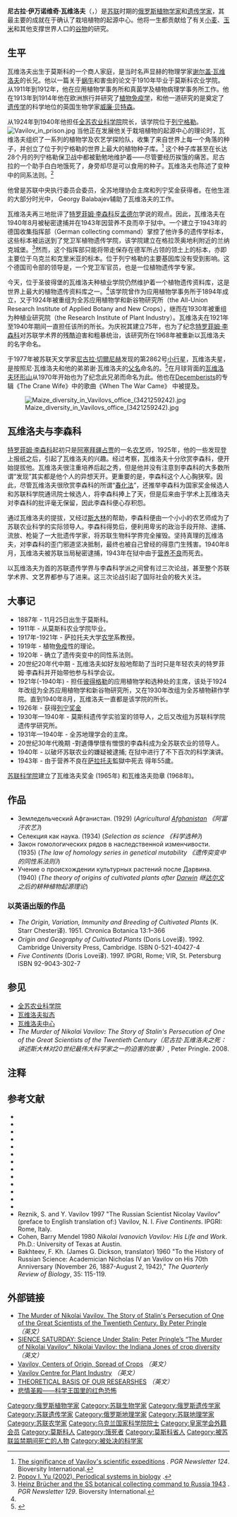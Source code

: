 {{family name hatnote|伊万诺维奇|瓦维洛夫|lang=Eastern Slavic}}
{{Infobox_Scientist  	 
| name =  尼古拉·瓦维洛夫	 
| image =  Nikolai Vavilov NYWTS.jpg
| image_size = 150px
| caption = 尼古拉·瓦维洛夫
| birth_date = 	 {{OldStyleDate|1887年|11月25日|11月13日}}
| birth_place = {{flag|Russian Empire}}[[莫斯科|莫斯科]]
| death_date =  {{Death date and age|1943|1|26|1887|11|25}}	 
| death_place = {{USSR}}[[薩拉托夫|薩拉托夫]]
| residence =  
| nationality = {{USSR}}
| field = [[植物学|植物学]]<br />[[遗传学|遗传学]]	 
| known_for = [[起源中心|起源中心]]
| work_institution = 	 
| alma_mater =  	 
| doctoral_advisor = 
| doctoral_students =	 
| prizes = 
| religion =  	  
| footnotes = 	 
| URL = 
}}
	
'''尼古拉·伊万诺维奇·瓦维洛夫'''（{{lang-ru|Николай Иванович Вавилов}}，{{bd|1887年|11月25日|1943年|1月26日|Vavilov, Nikolai Ivanovich}}）是[[苏联|苏联]]时期的[[俄罗斯|俄罗斯]][[植物学家|植物学家]]和[[遗传学家|遗传学家]]，其最主要的成就在于确认了栽培植物的起源中心。他将一生都贡献给了有关[[小麦|小麦]]、[[玉米|玉米]]和其他支撑世界人口的[[谷物|谷物]]的研究。

== 生平 ==
瓦维洛夫出生于莫斯科的一个商人家庭，是当时名声显赫的物理学家[[谢尔盖·伊万诺维奇·瓦维洛夫|谢尔盖·瓦维洛夫]]的长兄。他以一篇关于[[蜗牛|蜗牛]]和害虫的论文于1910年毕业于莫斯科农业学院。从1911年到1912年，他在应用植物学事务所和真菌学及植物病理学事务所工作。他在1913年到1914年他在欧洲旅行并研究了[[植物免疫学|植物免疫学]]，和他一道研究的是奠定了[[遗传学|遗传学]]的科学地位的英国生物学家[[威廉·贝特森|威廉·贝特森]]。

从1924年到1940年他担任[[全苏农业科学院|全苏农业科学院]]院长，该学院位于[[列宁格勒|列宁格勒]]。
[[Image:Vavilov_in_prison.jpg|thumb]]
当他正在发展他关于栽培植物的起源中心的理论时，瓦维洛夫组织了一系列的植物学及农艺学探险队，收集了来自世界上每一个角落的种子，并创立了位于列宁格勒的世界上最大的植物种子库。<ref name="#1">[http://www.bioversityinternational.org/publications/pgrnewsletter/article.asp?lang=en&id_article=6&id_issue=124 The significance of Vavilov's scientific expeditions] {{webarchive|url=https://web.archive.org/web/20080129212348/http://www.bioversityinternational.org/publications/pgrnewsletter/article.asp?lang=en&id_article=6&id_issue=124 |date=2008-01-29 }}. ''PGR Newsletter 124''. Bioversity International.</ref> 这个种子库甚至在长达28个月的列宁格勒保卫战中都被勤勉地维护着——尽管要经历挨饿的痛苦。尼古拉的一个助手白白地饿死了，身旁却尽是可以食用的种子。瓦维洛夫也陈述了变种中的同系法则。<ref>[http://macroevolution.narod.ru/popov_eng.htm Popov I. Yu (2002). Periodical systems in biology] {{webarchive|url=https://web.archive.org/web/20070514194520/http://macroevolution.narod.ru/popov_eng.htm |date=2007-05-14 }}.</ref> 

他曾是苏联中央执行委员会委员，全苏地理协会主席和列宁奖金获得者。在他生涯的大部分时光中， Georgy Balabajev辅助了瓦维洛夫的工作。

瓦维洛夫再三地批评了[[特罗菲姆·李森科|特罗菲姆·李森科]]反[[孟德尔|孟德尔]]学说的观点。因此，瓦维洛夫在1940年8月被秘密逮捕并在1943年因营养不良而卒于狱中。一个建立于1943年的德国收集指挥部（German collecting command）掌控了他许多的遗传学标本，这些标本被运送到了党卫军植物遗传学院，该学院建立在格拉茨奥地利附近的兰纳克城堡。<ref>[http://www.bioversityinternational.org/publications/pgrnewsletter/article.asp?lang=en&id_article=48&id_issue=129 Heinz Brücher and the SS botanical collecting command to Russia 1943] {{webarchive|url=https://web.archive.org/web/20070929102654/http://www.bioversityinternational.org/publications/pgrnewsletter/article.asp?lang=en&id_article=48&id_issue=129 |date=2007-09-29 }}. ''PGR Newsletter 129''. Bioversity International.</ref>然而，这个指挥部只能将带走保存在德军所占领的领土上的标本，亦即主要位于乌克兰和克里米亚的标本。位于列宁格勒的主要基因库没有受到影响。这个德国司令部的领导是{{link-en|海因茨·布鲁彻|Heinz Brücher}}，一个党卫军官员，也是一位植物遗传学专家。

今天，位于圣彼得堡的瓦维洛夫种植业学院仍然维护着一个植物遗传资料库，这是世界上最大的植物遗传资料库之一。<ref name="#1"/>该学院曾作为应用植物学事务所于1894年成立，又于1924年被重组为全苏应用植物学和新谷物研究所（the All-Union Research Institute of Applied Botany and New Crops），继而在1930年被重组为种植业研究院（the Research Institute of Plant Industry）。瓦维洛夫在1921年至1940年期间一直担任该所的所长。为庆祝其建立75年，也为了纪念[[特罗菲姆·李森科|特罗菲姆·李森科]]对苏联学术界的残酷迫害和粗暴统治，该研究所在1968年被重新以瓦维洛夫的名字命名。

于1977年被苏联天文学家[[尼古拉·切爾尼赫|尼古拉·切爾尼赫]]发现的第2862号[[小行星|小行星]]，瓦维洛夫星，是按照尼·瓦维洛夫和他的弟弟谢·瓦维洛夫的[[父名|父名]]命名的。<ref>{{cite book | last = Schmadel | first = Lutz D. | coauthors =  | title = Dictionary of Minor Planet Names | pages = p. 235 | edition = 5th | year = 2003 | publisher = Springer Verlag | location = New York | url = http://books.google.com/books?q=2862+Vavilov+QC2 | id = ISBN 3-540-00238-3 | access-date = 2008-08-01 | archive-date = 2012-11-14 | archive-url = https://web.archive.org/web/20121114061716/http://books.google.com/books?q=2862+Vavilov+QC2 | dead-url = no }}</ref>在月球背面的[[瓦维洛夫环形山|瓦维洛夫环形山]]从1970年开始也为了纪念此兄弟而命名为此。他也在[[Decemberists|Decemberists]]的专辑《The Crane Wife》中的歌曲《When The War Came》 中被提及。

{{botanist|Vavilov|尼古拉·伊万诺维奇·瓦维洛夫}}
[[File:Maize_diversity_in_Vavilovs_office_(3421259242).jpg|thumb]]

== 瓦维洛夫与李森科 ==
[[特罗菲姆·李森科|特罗菲姆·李森科]]起初只是[[阿塞拜疆|阿塞拜疆]][[占贾|占贾]]的一名[[农艺|农艺]]师，1925年，他的一些发现登上报纸之后，引起了瓦维洛夫的兴趣。经过考察，瓦维洛夫十分欣赏李森科，便开始提拔他。瓦维洛夫很注重培养后起之秀，但是他并没有注意到李森科的大多数所谓“发现”其实都是他个人的异想天开。更重要的是，李森科这个人心胸狭窄。因此，尽管瓦维洛夫很欣赏李森科的所谓“[[春化現象|春化法]]”，还推举李森科为国家奖金候选人和苏联科学院通讯院士候选人，将李森科捧上了天，但是后来由于学术上瓦维洛夫对李森科的批评毫无保留，因此李森科便心存积怨。

通过瓦维洛夫的提拔，又经过[[斯大林|斯大林]]的帮助，李森科便由一个小小的农艺师成为了苏联农业科学的实际领导人。李森科得势后，便利用卑劣的政治手段开除、逮捕、流放、枪毙了一大批遗传学家，将苏联生物科学界完全摧毁。坚持真理的瓦维洛夫，对李森科的歪门邪道坚决抵制，最终也被自己曾经的得意门生残害。1940年8月，瓦维洛夫被苏联当局秘密逮捕，1943年在狱中由于[[营养不良|营养不良]]而死去。

以瓦维洛夫为首的苏联遗传学界与李森科学派之间曾有过三次论战，甚至整个苏联学术界、文艺界都参与了进来。这三次论战引起了国际社会的极大关注。

== 大事记 ==
<!-- This should be merged into the text above -->
* 1887年 - 11月25日出生于莫斯科。 
* 1911年 - 从莫斯科农业学院毕业。
* 1917年-1921年 - 萨拉托夫大学[[农学|农学]]系教授。
* 1919年 - 植物[[免疫|免疫]]性的理论。
* 1920年 - 确立了遗传突变中的同性系法则。
* 20世纪20年代中期 - 瓦维洛夫如好友般地帮助了当时只是年轻农夫的特罗菲姆·李森科并开始带他参与科学会议。 
* 1921年(-1940年) - 担任[[列宁格勒|彼得格勒]]的应用植物学和选种处的主席，该处于1924年改组为全苏应用植物学和新谷物研究所，又在1930年改组为全苏植物耕作学院。直到1940年8月，瓦维洛夫一直都是该学院的所长。  
* 1926年 - 获得[[列宁奖金|列宁奖金]]
* 1930年—1940年 - 莫斯科遗传学实验室的领导人，之后又改组为苏联科学院遗传学研究所。
* 1931年—1940年 - 全苏地理学会的主席。
* 20世纪30年代晚期 -對遺傳學懷有憎恨的李森科成为全苏联农业的领导人。
* 1940年 - 以破坏苏联农业的嫌疑被逮捕; 在狱中进行了不下百次的科学演讲。
* 1943年 - 由于营养不良在[[萨拉托夫|萨拉托夫]]監獄中死去 得年55歲。

[[俄罗斯科学院|苏联科学院]]建立了瓦维洛夫奖金 (1965年) 和瓦维洛夫勋章 (1968年)。

== 作品 ==
* Земледельческий Афганистан. (1929)  (''Agricultural [[Afghanistan|Afghanistan]] 《阿富汗农艺》'')
* Селекция как наука. (1934) (''Selection as science 《科学选种》'')
* Закон гомологических рядов в наследственной изменчивости. (1935) (''The law of homology series in genetical mutability 《遗传突变中的同性系法则》'')
* Учение о происхождении культурных растений после Дарвина. (1940) (''The theory of origins of cultivated plants after [[Charles_Darwin|Darwin]] 继[[达尔文|达尔文]]之后的耕种植物起源理论'')
=== 以英语出版的作品 ===
* ''The Origin, Variation, Immunity and Breeding of Cultivated Plants'' (K. Starr Chester译). 1951. Chronica Botanica 13:1–366
* ''Origin and Geography of Cultivated Plants'' (Doris Love译). 1992. Cambridge University Press, Cambridge. ISBN 0-521-40427-4
* ''Five Continents'' (Doris Love译). 1997. IPGRI, Rome; VIR, St. Petersburg ISBN 92-9043-302-7

== 参见 ==
* [[全苏农业科学院|全苏农业科学院]]
* [[瓦维洛夫拟态|瓦维洛夫拟态]]
* [[瓦维洛夫中心|瓦维洛夫中心]]
* ''The Murder of Nikolai Vavilov: The Story of Stalin's Persecution of One of the Great Scientists of the Twentieth Century（尼古拉·瓦维洛夫之死：讲述斯大林对20世纪最伟大科学家之一的迫害的故事） '', Peter Pringle. 2008.

== 注释 ==
{{reflist}}

== 参考文献 ==
* {{Citation
|id=[[PMID|PMID]]:18186182
|url=http://www.ncbi.nlm.nih.gov/pubmed/18186182
|last=Shumnyĭ
|first=V K
|publication-date=2007 Nov
|year=2007
|title=[Two brilliant generalizations of Nikolai Ivanovich Vavilov (for the 120th anniversary)]
|volume=43
|issue=11
|periodical=Genetika
|pages=1447-53
|accessdate=2008-08-01
|archive-date=2013-12-25
|archive-url=https://web.archive.org/web/20131225150246/http://www.ncbi.nlm.nih.gov/pubmed/18186182
|dead-url=no
}}
* {{Citation
|id=[[PMID|PMID]]:16052067
|url=http://www.ncbi.nlm.nih.gov/pubmed/16052067
|last=Zakharov
|first=Ilya A
|publication-date=2005 Jun
|year=2005
|title=Nikolai I Vavilov (1887-1943).
|volume=30
|issue=3
|periodical=J. Biosci.
|pages=299-301
|accessdate=2008-08-01
|archive-date=2013-12-25
|archive-url=https://web.archive.org/web/20131225151036/http://www.ncbi.nlm.nih.gov/pubmed/16052067
|dead-url=no
}}
* {{Citation
|id=[[PMID|PMID]]:11514434
|url=http://www.ncbi.nlm.nih.gov/pubmed/11514434
|last=Crow
|first=J F
|publication-date=2001 Aug
|year=2001
|title=Plant breeding giants. Burbank, the artist; Vavilov, the scientist.
|volume=158
|issue=4
|periodical=[[Genetics_(journal)|Genetics]]
|pages=1391-5
|accessdate=2008-08-01
|archive-date=2013-12-25
|archive-url=https://web.archive.org/web/20131225150523/http://www.ncbi.nlm.nih.gov/pubmed/11514434
|dead-url=no
}}
* {{Citation
|id=[[PMID|PMID]]:8514123
|url=http://www.ncbi.nlm.nih.gov/pubmed/8514123
|last=Crow
|first=J F
|publication-date=1993 May
|year=1993
|title=N. I. Vavilov, martyr to genetic truth.
|volume=134
|issue=1
|periodical=[[Genetics_(journal)|Genetics]]
|pages=1-4
|accessdate=2008-08-01
|archive-date=2013-12-25
|archive-url=https://web.archive.org/web/20131225150941/http://www.ncbi.nlm.nih.gov/pubmed/8514123
|dead-url=no
}}
* {{Citation
|id=[[PMID|PMID]]:3066990
|url=http://www.ncbi.nlm.nih.gov/pubmed/3066990
|last=Delone
|first=N L
|publication-date=
|year=
|title=[Significance of the scientific heritage of N.I. Vavilov in the development of space biology (on the centenary of his birth)]
|volume=22
|issue=6
|periodical=Kosmicheskaia biologiia i aviakosmicheskaia meditsina
|pages=79-83
|accessdate=2008-08-01
|archive-date=2013-12-25
|archive-url=https://web.archive.org/web/20131225150539/http://www.ncbi.nlm.nih.gov/pubmed/3066990
|dead-url=no
}}
* {{Citation
|id=[[PMID|PMID]]:3322935
|url=http://www.ncbi.nlm.nih.gov/pubmed/3322935
|last=Vasina-Popova
|first=E T
|publication-date=1987 Nov
|year=1987
|title=[The role of N. I. Vavilov in the development of Soviet genetics and animal selection]
|volume=23
|issue=11
|periodical=Genetika
|pages=2002-6
|accessdate=2008-08-01
|archive-date=2013-12-25
|archive-url=https://web.archive.org/web/20131225151202/http://www.ncbi.nlm.nih.gov/pubmed/3322935
|dead-url=no
}}
* {{Citation
|id=[[PMID|PMID]]:11636235
|url=http://www.ncbi.nlm.nih.gov/pubmed/11636235
|last=Levina
|first=E S
|publication-date=1987
|year=1987
|title=Not Available
|volume=
|issue=4
|periodical=Voprosy istorii estestvoznaniia i tekhniki (Institut istorii estestvoznaniia i tekhniki (Akademiia nauk SSSR))
|pages=34-43
|accessdate=2008-08-01
|archive-date=2013-12-25
|archive-url=https://web.archive.org/web/20131225151106/http://www.ncbi.nlm.nih.gov/pubmed/11636235
|dead-url=no
}}
* {{Citation
|id=[[PMID|PMID]]:11636003
|url=http://www.ncbi.nlm.nih.gov/pubmed/11636003
|last=Alekseev
|first=V P
|publication-date=1987
|year=1987
|title=Not Available
|volume=
|issue=6
|periodical=Sovetskaia ėtnografiia / Akademiia nauk SSSR i Narodnyĭ komissariat prosveshcheniia RSFSR
|pages=72-80
|accessdate=2008-08-01
|archive-date=2013-12-25
|archive-url=https://web.archive.org/web/20131225150847/http://www.ncbi.nlm.nih.gov/pubmed/11636003
|dead-url=no
}}
* {{Citation
|id=[[PMID|PMID]]:11635329
|url=http://www.ncbi.nlm.nih.gov/pubmed/11635329
|last=Raipulis
|first=J
|publication-date=1987
|year=1987
|title=Not Available
|volume=
|issue=9
|periodical=Vestis. Izvestiia. Latvijas PSR Zinātnu akadēmija
|pages=71-6
|accessdate=2008-08-01
|archive-date=2013-12-25
|archive-url=https://web.archive.org/web/20131225150336/http://www.ncbi.nlm.nih.gov/pubmed/11635329
|dead-url=no
}}
* {{Citation
|id=[[PMID|PMID]]:383572
|url=http://www.ncbi.nlm.nih.gov/pubmed/383572
|publication-date=1979
|year=1979
|title=[Correspondence legacy of N. I. Vavilov]
|volume=15
|issue=8
|periodical=Genetika
|pages=1525-6
|accessdate=2008-08-01
|archive-date=2013-12-25
|archive-url=https://web.archive.org/web/20131225150254/http://www.ncbi.nlm.nih.gov/pubmed/383572
|dead-url=no
}}
* {{Citation
|id=[[PMID|PMID]]:356364
|url=http://www.ncbi.nlm.nih.gov/pubmed/356364
|last=Berdyshev
|first=G D
|last2=Savchenko
|first2=N I
|last3=Pomogaĭbo
|first3=V M
|last4=Shcherbina
|first4=D M
|publication-date=
|year=
|title=[Celebration of the 90th anniversary of the birth of N. I. Vavilov in the Ukraine]
|volume=12
|issue=2
|periodical=Tsitol. Genet.
|pages=177-9
|accessdate=2008-08-01
|archive-date=2013-12-25
|archive-url=https://web.archive.org/web/20131225151011/http://www.ncbi.nlm.nih.gov/pubmed/356364
|dead-url=no
}}
* {{Citation
|id=[[PMID|PMID]]:356363
|url=http://www.ncbi.nlm.nih.gov/pubmed/356363
|last=Khuchua
|first=K N
|publication-date=
|year=
|title=[Life and career of Academician N. I. Vavilov. On the 90th anniversary of his birth]
|volume=12
|issue=2
|periodical=Tsitol. Genet.
|pages=174-7
|accessdate=2008-08-01
|archive-date=2013-12-25
|archive-url=https://web.archive.org/web/20131225151058/http://www.ncbi.nlm.nih.gov/pubmed/356363
|dead-url=no
}}
* {{Citation
|id=[[PMID|PMID]]:369949
|url=http://www.ncbi.nlm.nih.gov/pubmed/369949
|last=Kondrashov
|first=V
|publication-date=1978
|year=1978
|title=[On the 90th birthday of N. I. Vavilov]
|volume=14
|issue=12
|periodical=Genetika
|pages=2225
|accessdate=2008-08-01
|archive-date=2013-12-25
|archive-url=https://web.archive.org/web/20131225150642/http://www.ncbi.nlm.nih.gov/pubmed/369949
|dead-url=no
}}
* Reznik, S. and Y. Vavilov 1997 "The Russian Scientist Nicolay Vavilov" (preface to English translation of:) Vavilov, N. I. ''Five Continents''. IPGRI: Rome, Italy.
* Cohen, Barry Mendel 1980 ''Nikolai Ivanovich Vavilov: His Life and Work''. Ph.D.: University of Texas at Austin.
* Bakhteev, F. Kh. (James G. Dickson, translator) 1960 "To the History of Russian Science: Academician Nicholas IV an Vavilov on His 70th Anniversary (November 26, 1887-August 2, 1942)," ''The Quarterly Review of Biology'', 35: 115-119.

== 外部链接 ==
* [http://www.simonsays.com/content/book.cfm?tab=1&pid=592020&er=9780743264983 The Murder of Nikolai Vavilov. The Story of Stalin's Persecution of One of the Great Scientists of the Twentieth Century. By Peter Pringle]''（英文）''
* [http://bloggingheads.tv/diavlogs/11497 SIENCE SATURDAY: Science Under Stalin; Peter Pringle’s “The Murder of Nikolai Vavilov”. Nikolai Vavilov: the Indiana Jones of crop diversity] {{Wayback|url=http://bloggingheads.tv/diavlogs/11497 |date=20080924183014 }}''（英文）''
* [http://oregonstate.edu/instruct/css/330/two/ Vavilov, Centers of Origin, Spread of Crops] {{Wayback|url=http://oregonstate.edu/instruct/css/330/two/ |date=20080707074537 }}''（英文）''
* [http://www.vir.nw.ru/ Vavilov Centre for Plant Industry] {{Wayback|url=http://www.vir.nw.ru/ |date=20080915072806 }}''（英文）''
* [http://lupins-bk.blogspot.com/2006/07/theoretical-basis-of-our-researshes.html THEORETICAL BASIS OF OUR RESEARSHES] {{Wayback|url=http://lupins-bk.blogspot.com/2006/07/theoretical-basis-of-our-researshes.html |date=20090125010927 }}''（英文）''
* [https://web.archive.org/web/20090605025159/http://www.oursci.org/archive/lib/Lysenko/index.htm 悲情圣殿——科学王国里的红色恐怖]
{{李森科主義}}
{{Authority control}}

{{DEFAULTSORT:Vavilov, Nikolai Ivanovich}}
[[Category:俄罗斯植物学家|Category:俄罗斯植物学家]]
[[Category:苏联生物学家|Category:苏联生物学家]]
[[Category:俄罗斯遗传学家|Category:俄罗斯遗传学家]]
[[Category:苏联遗传学家|Category:苏联遗传学家]]
[[Category:俄罗斯地理学家|Category:俄罗斯地理学家]]
[[Category:苏联地理学家|Category:苏联地理学家]]
[[Category:苏联农学家|Category:苏联农学家]]
[[Category:乌克兰国家科学院院士|Category:乌克兰国家科学院院士]]
[[Category:皇家学会外籍会员|Category:皇家学会外籍会员]]
[[Category:莫斯科人|Category:莫斯科人]]
[[Category:饿死者|Category:饿死者]]
[[Category:莫斯科省人|Category:莫斯科省人]]
[[Category:被苏联监禁期间死亡的人物|Category:被苏联监禁期间死亡的人物]]
[[Category:被处决的科学家|Category:被处决的科学家]]
